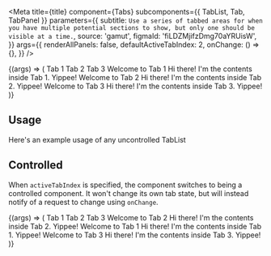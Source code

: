 
<Meta
  title={title}
  component={Tabs}
  subcomponents={{ TabList, Tab, TabPanel }}
  parameters={{
    subtitle: `Use a series of tabbed areas for when you have multiple potential sections
to show, but only one should be visible at a time.`,
    source: 'gamut',
    figmaId: 'fiLDZMjifzDmg70aYRUisW',
  }}
  args={{
    renderAllPanels: false,
    defaultActiveTabIndex: 2,
    onChange: () => {},
  }}
/>

<Canvas>
  <Story name="Tabs">
    {(args) => (
      <Tabs {...args}>
        <TabList>
          <Tab>Tab 1</Tab>
          <Tab>Tab 2</Tab>
          <Tab>Tab 3</Tab>
        </TabList>
        <TabPanel>
          <Text as="h2">Welcome to Tab 1</Text>
          <Text>Hi there! I&apos;m the contents inside Tab 1. Yippee!</Text>
        </TabPanel>
        <TabPanel>
          <Text as="h2">Welcome to Tab 2</Text>
          <Text>Hi there! I&apos;m the contents inside Tab 2. Yippee!</Text>
        </TabPanel>
        <TabPanel>
          <Text as="h2">Welcome to Tab 3</Text>
          <Text>Hi there! I&apos;m the contents inside Tab 3. Yippee!</Text>
        </TabPanel>
      </Tabs>
    )}
  </Story>
</Canvas>

<Props story="Tabs" />

## Usage

Here's an example usage of any uncontrolled TabList

## Controlled

When `activeTabIndex` is specified, the component switches to
being a controlled component. It won't change its own tab state, but will
instead notify of a request to change using `onChange`.

<Canvas>
  <Story name="Controlled" args={{ activeTabIndex: 0 }}>
    {(args) => (
      <Tabs {...args}>
        <TabList>
          <Tab>Tab 1</Tab>
          <Tab>Tab 2</Tab>
          <Tab>Tab 3</Tab>
        </TabList>
        <TabPanel>
          <Text as="h2">Welcome to Tab 2</Text>
          <Text>Hi there! I&apos;m the contents inside Tab 2. Yippee!</Text>
        </TabPanel>
        <TabPanel>
          <Text as="h2">Welcome to Tab 1</Text>
          <Text>Hi there! I&apos;m the contents inside Tab 1. Yippee!</Text>
        </TabPanel>
        <TabPanel>
          <Text as="h2">Welcome to Tab 3</Text>
          <Text>Hi there! I&apos;m the contents inside Tab 3. Yippee!</Text>
        </TabPanel>
      </Tabs>
    )}
  </Story>
</Canvas>
